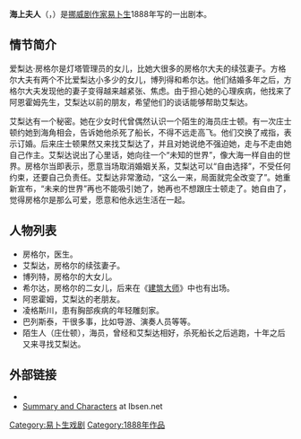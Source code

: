'''海上夫人'''（{{lang-no|Fruen fra havet}}，{{lang-en|The Lady from the Sea}}）是[[挪威|挪威]][[剧作家|剧作家]][[易卜生|易卜生]]1888年写的一出剧本。

== 情节简介 ==
爱梨达·房格尔是灯塔管理员的女儿，比她大很多的房格尔大夫的续弦妻子。方格尔大夫有两个不比爱梨达小多少的女儿，博列得和希尔达。他们结婚多年之后，方格尔大夫发现他的妻子变得越来越紧张、焦虑。由于担心她的心理疾病，他找来了阿恩霍姆先生，艾梨达以前的朋友，希望他们的谈话能够帮助艾梨达。

艾梨达有一个秘密。她在少女时代曾偶然认识一个陌生的海员庄士顿。有一次庄士顿约她到海角相会，告诉她他杀死了船长，不得不远走高飞。他们交换了戒指，表示订婚。后来庄士顿果然又来找艾梨达了，并且对她说绝不强迫她，走与不走由她自己作主。艾梨达说出了心里话，她向往一个“未知的世界”，像大海一样自由的世界。房格尔当即表示，愿意当场取消婚姻关系，艾梨达可以“自由选择”，不受任何约束，还要自己负责任。艾梨达非常激动，“这么一来，局面就完全改变了”。她重新宣布，“未来的世界”再也不能吸引她了，她再也不想跟庄士顿走了。她自由了，觉得房格尔是那么可爱，愿意和他永远生活在一起。

== 人物列表 ==
* 房格尔，医生。
* 艾梨达，房格尔的续弦妻子。 
* 博列特，房格尔的大女儿。
* 希尔达，房格尔的二女儿，后来在《[[建筑大师|建筑大师]]》中也有出场。
* 阿恩霍姆，艾梨达的老朋友。
* 凌格斯川，患有胸部疾病的年轻雕刻家。
* 巴列斯泰，干很多事，比如导游、演奏人员等等。
* 陌生人（庄仕顿），海员，曾经和艾梨达相好，杀死船长之后逃跑，十年之后又来寻找艾梨达。

== 外部链接 ==
* {{gutenberg|no=2765|name=The Lady from the Sea}}
* [http://www.ibsen.net/index.gan?id=492&subid=0 Summary and Characters] {{Wayback|url=http://www.ibsen.net/index.gan?id=492&subid=0 |date=20120213235619 }} at Ibsen.net

{{DEFAULTSORT:}}
[[Category:易卜生戏剧|Category:易卜生戏剧]]
[[Category:1888年作品|Category:1888年作品]]